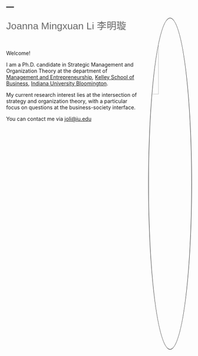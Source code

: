 ---
---
<link href="site_libs/fontawesome-free-6.0.0-beta3-web/css/all.css" rel="stylesheet">

<img src="images/Kelley.JPG" style="width:23%; border:1px solid; margin-left: 30px; margin-right: 20px；object-fit: cover; border-radius: 80%;" align="right"  alt="Avatar">

<span style="color:Dimgrey; font-size: 20pt; font-family:'Helvetica'" >Joanna Mingxuan Li </span>    <span style="color:Dimgrey; font-size: 20pt; font-family:'Helvetica'" >李明璇</span>

&nbsp;

<p style="color:#778899; font-size: 13pt; font-family:'Arial'" >
Welcome!

I am a Ph.D. candidate in Strategic Management and Organization Theory at the department of [Management and Entrepreneurship](https://kelley.iu.edu/faculty-research/departments/management-entrepreneurship/index.html), [Kelley School of Business](https://kelley.iu.edu/), [Indiana University Bloomington](https://indiana.edu/).

My current research interest lies at the intersection of strategy and organization theory, with a particular focus on questions at the business-society interface. 

You can contact me via [joli@iu.edu](joli@iu.edu)</p>



